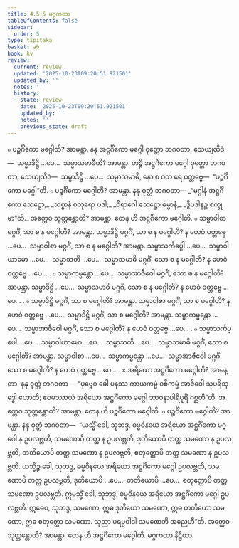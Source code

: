 ```yaml
---
title: 4.5.5 မဂ္ဂကထာ
tableOfContents: false
sidebar:
  order: 5
type: tipitaka
basket: ab
book: kv
review:
  current: review
  updated: '2025-10-23T09:20:51.921501'
  updated_by: ''
  notes: ''
  history:
  - state: review
    date: '2025-10-23T09:20:51.921501'
    updated_by: ''
    notes: ''
    previous_state: draft
---
```



<ReviewStatus review={frontmatter.review} showDetails={true} />

<HypothesisAnnotation frontmatter={frontmatter} />

<DynamicBreadcrumb />

<Division number="872" book="kv" e="ch" v="32" p="433">

<Paragraph number="2680" book="kv">
๐ ပဉ္စင်္ဂိကော မဂ္ဂေါတိ? အာမန္တာ. နနု အဋ္ဌင်္ဂိကော မဂ္ဂေါ ဝုတ္တော ဘဂဝတာ, သေယျထိဒံ—  သမ္မာဒိဋ္ဌိ …ပေ…  သမ္မာသမာဓီတိ? အာမန္တာ. ဟဉ္စိ အဋ္ဌင်္ဂိကော မဂ္ဂေါ ဝုတ္တော ဘဂဝတာ, သေယျထိဒံ—  သမ္မာဒိဋ္ဌိ …ပေ…  သမ္မာသမာဓိ, နော စ ဝတ ရေ ဝတ္တဗ္ဗေ—  “ပဉ္စင်္ဂိကော မဂ္ဂေါ”တိ.
</Paragraph>

<Paragraph number="2681" book="kv">
๐ ပဉ္စင်္ဂိကော မဂ္ဂေါတိ? အာမန္တာ. နနု ဝုတ္တံ ဘဂဝတာ—
</Paragraph>

<Paragraph number="2682" type="verses" book="kv">
_“မဂ္ဂါနံ အဋ္ဌင်္ဂိကော သေဋ္ဌော,_  
_သစ္စာနံ စတုရော ပဒါ;_  
_ဝိရာဂေါ သေဋ္ဌော ဓမ္မာနံ,_  
_ဒွိပဒါနဉ္စ စက္ခုမာ”တိ._  

</Paragraph>

<Paragraph number="2683" book="kv">
အတ္ထေဝ သုတ္တန္တောတိ? အာမန္တာ. တေန ဟိ အဋ္ဌင်္ဂိကော မဂ္ဂေါတိ.
</Paragraph>

</Division>
<Division number="873" book="kv" e="ch" v="32" p="433">

<Paragraph number="2684" book="kv">
๐ သမ္မာဝါစာ မဂ္ဂင်္ဂံ, သာ စ န မဂ္ဂေါတိ? အာမန္တာ. သမ္မာဒိဋ္ဌိ မဂ္ဂင်္ဂံ, သာ စ န မဂ္ဂေါတိ? န ဟေဝံ ဝတ္တဗ္ဗေ …ပေ…  သမ္မာဝါစာ မဂ္ဂင်္ဂံ, သာ စ န မဂ္ဂေါတိ? အာမန္တာ. သမ္မာသင်္ကပ္ပေါ …ပေ…  သမ္မာဝါယာမော …ပေ…  သမ္မာသတိ …ပေ…  သမ္မာသမာဓိ မဂ္ဂင်္ဂံ, သော စ န မဂ္ဂေါတိ? န ဟေဝံ ဝတ္တဗ္ဗေ …ပေ… .
</Paragraph>

<Paragraph number="2685" book="kv">
๐ သမ္မာကမ္မန္တော …ပေ…  သမ္မာအာဇီဝေါ မဂ္ဂင်္ဂံ, သော စ န မဂ္ဂေါတိ? အာမန္တာ. သမ္မာဒိဋ္ဌိ …ပေ…  သမ္မာသမာဓိ မဂ္ဂင်္ဂံ, သော စ န မဂ္ဂေါတိ? န ဟေဝံ ဝတ္တဗ္ဗေ …ပေ… .
</Paragraph>

<Paragraph number="2686" book="kv">
๐ သမ္မာဒိဋ္ဌိ မဂ္ဂင်္ဂံ, သာ စ မဂ္ဂေါတိ? အာမန္တာ. သမ္မာဝါစာ မဂ္ဂင်္ဂံ, သာ စ မဂ္ဂေါတိ? န ဟေဝံ ဝတ္တဗ္ဗေ …ပေ…  သမ္မာဒိဋ္ဌိ မဂ္ဂင်္ဂံ, သာ စ မဂ္ဂေါတိ? အာမန္တာ. သမ္မာကမ္မန္တော …ပေ…  သမ္မာအာဇီဝေါ မဂ္ဂင်္ဂံ, သော စ မဂ္ဂေါတိ? န ဟေဝံ ဝတ္တဗ္ဗေ …ပေ… .
</Paragraph>

<Paragraph number="2687" book="kv">
๐ သမ္မာသင်္ကပ္ပေါ …ပေ…  သမ္မာဝါယာမော …ပေ…  သမ္မာသတိ …ပေ…  သမ္မာသမာဓိ မဂ္ဂင်္ဂံ, သော စ မဂ္ဂေါတိ? အာမန္တာ. သမ္မာဝါစာ …ပေ…  သမ္မာကမ္မန္တော …ပေ…  သမ္မာအာဇီဝေါ မဂ္ဂင်္ဂံ, သော စ မဂ္ဂေါတိ? န ဟေဝံ ဝတ္တဗ္ဗေ …ပေ… .
</Paragraph>

</Division>
<Division number="874" book="kv" e="ch" v="32" p="433">

<Paragraph number="2688" book="kv">
× အရိယော အဋ္ဌင်္ဂိကော မဂ္ဂေါတိ? အာမန္တာ. နနု ဝုတ္တံ ဘဂဝတာ—  “ပုဗ္ဗေဝ ခေါ ပနဿ ကာယကမ္မံ ဝစီကမ္မံ အာဇီဝေါ သုပရိသုဒ္ဓေါ ဟောတိ; ဧဝမဿာယံ အရိယော အဋ္ဌင်္ဂိကော မဂ္ဂေါ ဘာဝနာပါရိပူရိံ ဂစ္ဆတီ”တိ. အတ္ထေဝ သုတ္တန္တောတိ? အာမန္တာ. တေန ဟိ ပဉ္စင်္ဂိကော မဂ္ဂေါတိ.
</Paragraph>

</Division>
<Division number="875" book="kv" e="ch" v="32" p="434">

<Paragraph number="2689" book="kv">
๐ ပဉ္စင်္ဂိကော မဂ္ဂေါတိ? အာမန္တာ. နနု ဝုတ္တံ ဘဂဝတာ—  “ယသ္မိံ ခေါ, သုဘဒ္ဒ, ဓမ္မဝိနယေ အရိယော အဋ္ဌင်္ဂိကော မဂ္ဂေါ န ဥပလဗ္ဘတိ, သမဏောပိ တတ္ထ န ဥပလဗ္ဘတိ, ဒုတိယောပိ တတ္ထ သမဏော န ဥပလဗ္ဘတိ, တတိယောပိ တတ္ထ သမဏော န ဥပလဗ္ဘတိ, စတုတ္ထောပိ တတ္ထ သမဏော န ဥပလဗ္ဘတိ. ယသ္မိဉ္စ ခေါ, သုဘဒ္ဒ, ဓမ္မဝိနယေ အရိယော အဋ္ဌင်္ဂိကော မဂ္ဂေါ ဥပလဗ္ဘတိ, သမဏောပိ တတ္ထ ဥပလဗ္ဘတိ, ဒုတိယောပိ …ပေ…  တတိယောပိ …ပေ…  စတုတ္ထောပိ တတ္ထ သမဏော ဥပလဗ္ဘတိ. ဣမသ္မိံ ခေါ, သုဘဒ္ဒ, ဓမ္မဝိနယေ အရိယော အဋ္ဌင်္ဂိကော မဂ္ဂေါ ဥပလဗ္ဘတိ. ဣဓေဝ, သုဘဒ္ဒ, သမဏော, ဣဓ ဒုတိယော သမဏော, ဣဓ တတိယော သမဏော, ဣဓ စတုတ္ထော သမဏော. သုညာ ပရပ္ပဝါဒါ သမဏေဘိ အညေဟီ”တိ. အတ္ထေဝ သုတ္တန္တောတိ? အာမန္တာ. တေန ဟိ အဋ္ဌင်္ဂိကော မဂ္ဂေါတိ.

</Paragraph>
</Division>

<Paragraph number="2690" type="center" book="kv">
မဂ္ဂကထာ နိဋ္ဌိတာ.
</Paragraph>
